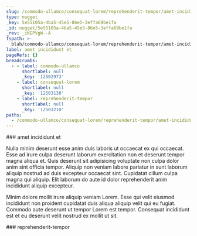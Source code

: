 ```yaml
---
slug: /commodo-ullamco/consequat-lorem/reprehenderit-tempor/amet-incididunt-et
type: nugget
_key: 5e55105a-4ba5-45e5-86e5-3effa69be1fa
_id: nugget/5e55105a-4ba5-45e5-86e5-3effa69be1fa
_rev: _iKEPVgW--A
fspath: >-
  blah/commodo-ullamco/consequat-lorem/reprehenderit-tempor/amet-incididunt-et.md
label: amet incididunt et
pageRefs: {}
breadcrumbs:
  - - label: commodo-ullamco
      shortlabel: null
      _key: '12502973'
    - label: consequat-lorem
      shortlabel: null
      _key: '12503138'
    - label: reprehenderit-tempor
      shortlabel: null
      _key: '12503210'
paths:
  - /commodo-ullamco/consequat-lorem/reprehenderit-tempor/amet-incididunt-et
---
```


<NuggetArea>
<Nugget slug="/commodo-ullamco/consequat-lorem/reprehenderit-tempor/amet-incididunt-et" type="nugget" _key="5e55105a-4ba5-45e5-86e5-3effa69be1fa" _id="nugget/5e55105a-4ba5-45e5-86e5-3effa69be1fa" _rev="_iKEPVgW--A" fspath="blah/commodo-ullamco/consequat-lorem/reprehenderit-tempor/amet-incididunt-et.md" label="amet incididunt et" paths="/commodo-ullamco/consequat-lorem/reprehenderit-tempor/amet-incididunt-et">
<NuggetBody>
### amet incididunt et

Nulla minim deserunt esse anim duis laboris ut occaecat ex qui occaecat. Esse ad irure culpa deserunt laborum exercitation non et deserunt tempor magna aliqua et. Quis deserunt sit adipisicing voluptate non culpa dolor anim sint officia tempor. Aliquip non veniam labore pariatur in sunt laborum aliquip nostrud ad duis excepteur occaecat sint. Cupidatat cillum culpa magna qui aliquip. Elit laborum do aute id dolor reprehenderit anim incididunt aliquip excepteur.

Minim dolore mollit irure aliquip veniam Lorem. Esse qui velit eiusmod incididunt non proident cupidatat duis aliqua aliquip velit qui eu fugiat. Commodo aute deserunt ut tempor Lorem est tempor. Consequat incididunt est et eu deserunt velit nostrud ex mollit ut sit.

</NuggetBody>
<Breadcrumbs>
<Crumbs>
<Crumb _key="12502973" label="commodo-ullamco" /><Crumb _key="12503138" label="consequat-lorem" /><Crumb _key="12503210" label="reprehenderit-tempor" />
</Crumbs>
</Breadcrumbs>
</Nugget>

<NuggetsInbound>
</NuggetsInbound>
<NuggetsOutbound>
</NuggetsOutbound>
</NuggetArea>
<PassagesInbound>
<Passage direction="inbound" type="passage" _key="12503210" _id="passage/12503210" _rev="_iKEPVgW--_" label="reprehenderit-tempor" passage="reprehenderit-tempor" fspath="blah/commodo-ullamco/consequat-lorem/reprehenderit-tempor" paths="/commodo-ullamco/consequat-lorem/reprehenderit-tempor" slug="/commodo-ullamco/consequat-lorem/reprehenderit-tempor">
<NuggetBody>
### reprehenderit-tempor

</NuggetBody>
<Breadcrumbs>
<Crumbs>
<Crumb _key="12502973" label="commodo-ullamco" /><Crumb _key="12503138" label="consequat-lorem" />
</Crumbs>
</Breadcrumbs>
</Passage>

</PassagesInbound>
<PassagesOutbound>
</PassagesOutbound>